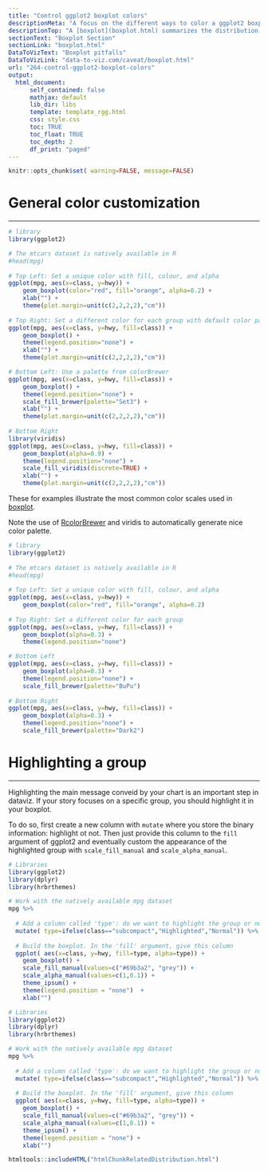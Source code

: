 ```yaml
---
title: "Control ggplot2 boxplot colors"
descriptionMeta: "A focus on the different ways to color a ggplot2 boxplot. Also describes how to highlight a specific group."
descriptionTop: "A [boxplot](boxplot.html) summarizes the distribution of a continuous variable. Different color scales can be apply to it, and this post describes how to do so using the ggplot2 library. It is notably described how to highlight a specific group of interest."
sectionText: "Boxplot Section"
sectionLink: "boxplot.html"
DataToVizText: "Boxplot pitfalls"
DataToVizLink: "data-to-viz.com/caveat/boxplot.html"
url: "264-control-ggplot2-boxplot-colors"
output:
  html_document:
      self_contained: false    
      mathjax: default
      lib_dir: libs
      template: template_rgg.html
      css: style.css
      toc: TRUE
      toc_float: TRUE
      toc_depth: 2
      df_print: "paged"
---
```



```r
knitr::opts_chunk$set( warning=FALSE, message=FALSE)
```

<div class="container" >


# General color customization
***


```r
# library
library(ggplot2)

# The mtcars dataset is natively available in R
#head(mpg)
 
# Top Left: Set a unique color with fill, colour, and alpha
ggplot(mpg, aes(x=class, y=hwy)) + 
    geom_boxplot(color="red", fill="orange", alpha=0.2) +
    xlab("") + 
    theme(plot.margin=unit(c(2,2,2,2),"cm"))
 
# Top Right: Set a different color for each group with default color palette
ggplot(mpg, aes(x=class, y=hwy, fill=class)) + 
    geom_boxplot() +
    theme(legend.position="none") +
    xlab("") + 
    theme(plot.margin=unit(c(2,2,2,2),"cm"))

# Bottom Left: Use a palette from colorBrewer
ggplot(mpg, aes(x=class, y=hwy, fill=class)) + 
    geom_boxplot() +
    theme(legend.position="none") +
    scale_fill_brewer(palette="Set3") +
    xlab("") + 
    theme(plot.margin=unit(c(2,2,2,2),"cm"))
 
# Bottom Right
library(viridis)
ggplot(mpg, aes(x=class, y=hwy, fill=class)) + 
    geom_boxplot(alpha=0.9) +
    theme(legend.position="none") +
    scale_fill_viridis(discrete=TRUE) +
    xlab("") + 
    theme(plot.margin=unit(c(2,2,2,2),"cm"))
```

<div class = "row">

<div class = "col-md-6  col-sm-12 align-self-center">

These for examples illustrate the most common color scales used in [boxplot](boxplot.com). 

Note the use of [RcolorBrewer](38-rcolorbrewers-palettes.html) and viridis to automatically generate nice color palette.
</div>


<div class = "col-md-6  col-sm-12">

```r
# library
library(ggplot2)
 
# The mtcars dataset is natively available in R
#head(mpg)
 
# Top Left: Set a unique color with fill, colour, and alpha
ggplot(mpg, aes(x=class, y=hwy)) + 
    geom_boxplot(color="red", fill="orange", alpha=0.2)
 
# Top Right: Set a different color for each group
ggplot(mpg, aes(x=class, y=hwy, fill=class)) + 
    geom_boxplot(alpha=0.3) +
    theme(legend.position="none")

# Bottom Left
ggplot(mpg, aes(x=class, y=hwy, fill=class)) + 
    geom_boxplot(alpha=0.3) +
    theme(legend.position="none") +
    scale_fill_brewer(palette="BuPu")
 
# Bottom Right
ggplot(mpg, aes(x=class, y=hwy, fill=class)) + 
    geom_boxplot(alpha=0.3) +
    theme(legend.position="none") +
    scale_fill_brewer(palette="Dark2")
```
</div>
</div>








# Highlighting a group {#highlight}
***



<div class = "row">

<div class = "col-md-6  col-sm-12 align-self-center">

Highlighting the main message conveid by your chart is an important step in dataviz. If your story focuses on a specific group, you should highlight it in your boxplot.

To do so, first create a new column with `mutate` where you store the binary information: highlight ot not. Then just provide this column to the `fill` argument of ggplot2 and eventually custom the appearance of the highlighted group with `scale_fill_manual` and `scale_alpha_manual`.

</div>


<div class = "col-md-6  col-sm-12">

```r
# Libraries
library(ggplot2)
library(dplyr)
library(hrbrthemes)

# Work with the natively available mpg dataset
mpg %>% 
  
  # Add a column called 'type': do we want to highlight the group or not?
  mutate( type=ifelse(class=="subcompact","Highlighted","Normal")) %>%
  
  # Build the boxplot. In the 'fill' argument, give this column
  ggplot( aes(x=class, y=hwy, fill=type, alpha=type)) + 
    geom_boxplot() +
    scale_fill_manual(values=c("#69b3a2", "grey")) +
    scale_alpha_manual(values=c(1,0.1)) +
    theme_ipsum() +
    theme(legend.position = "none")  +
    xlab("")

```
</div>
</div>


```r
# Libraries
library(ggplot2)
library(dplyr)
library(hrbrthemes)

# Work with the natively available mpg dataset
mpg %>% 
  
  # Add a column called 'type': do we want to highlight the group or not?
  mutate( type=ifelse(class=="subcompact","Highlighted","Normal")) %>%
  
  # Build the boxplot. In the 'fill' argument, give this column
  ggplot( aes(x=class, y=hwy, fill=type, alpha=type)) + 
    geom_boxplot() +
    scale_fill_manual(values=c("#69b3a2", "grey")) +
    scale_alpha_manual(values=c(1,0.1)) +
    theme_ipsum() +
    theme(legend.position = "none") +
    xlab("")
```













<!-- Close container -->
</div>




```r
htmltools::includeHTML("htmlChunkRelatedDistribution.html")
```
